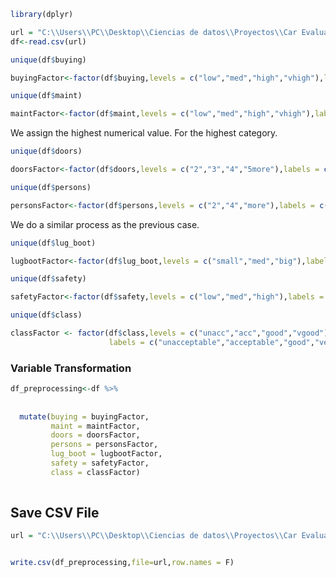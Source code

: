 ```{r warning=TRUE}
library(dplyr)
```


```{r}
url = "C:\\Users\\PC\\Desktop\\Ciencias de datos\\Proyectos\\Car Evaluation\\data\\car_evaluation.csv"
df<-read.csv(url)
```


```{r}
unique(df$buying)
```


```{r}
buyingFactor<-factor(df$buying,levels = c("low","med","high","vhigh"),labels = c(0,1,2,3))
```


```{r}
unique(df$maint)
```


```{r}
maintFactor<-factor(df$maint,levels = c("low","med","high","vhigh"),labels = c(0,1,2,3))
```


We assign the highest numerical value. For the highest category.


```{r}
unique(df$doors)
```



```{r}
doorsFactor<-factor(df$doors,levels = c("2","3","4","5more"),labels = c(2,3,4,5))
```



```{r}
unique(df$persons)
```

```{r}
personsFactor<-factor(df$persons,levels = c("2","4","more"),labels = c(2,4,5))
```

We do a similar process as the previous case.


```{r}
unique(df$lug_boot)
```
```{r}
lugbootFactor<-factor(df$lug_boot,levels = c("small","med","big"),labels = c(0,1,2))
```


```{r}
unique(df$safety)
```

```{r}
safetyFactor<-factor(df$safety,levels = c("low","med","high"),labels = c(0,1,2))
```


```{r}
unique(df$class)
```
```{r}
classFactor <- factor(df$class,levels = c("unacc","acc","good","vgood"),
                      labels = c("unacceptable","acceptable","good","very good"))
```


### Variable Transformation


```{r}
df_preprocessing<-df %>%
  
  
  mutate(buying = buyingFactor,
         maint = maintFactor,
         doors = doorsFactor,
         persons = personsFactor,
         lug_boot = lugbootFactor,
         safety = safetyFactor,
         class = classFactor)
         
```



## Save CSV File


```{r}
url = "C:\\Users\\PC\\Desktop\\Ciencias de datos\\Proyectos\\Car Evaluation\\data\\Car_Evaluation_Preprocessing.csv"


write.csv(df_preprocessing,file=url,row.names = F)
```

